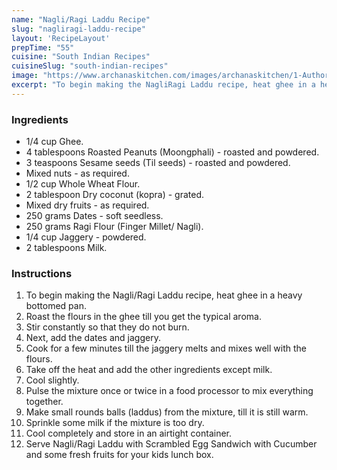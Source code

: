 ---
name: "Nagli/Ragi Laddu Recipe"
slug: "nagliragi-laddu-recipe"
layout: 'RecipeLayout'
prepTime: "55"
cuisine: "South Indian Recipes"
cuisineSlug: "south-indian-recipes"
image: "https://www.archanaskitchen.com/images/archanaskitchen/1-Author/Madhuli_Ajay/NagliRagi_Laddu.jpg"
excerpt: "To begin making the NagliRagi Laddu recipe, heat ghee in a heavy bottomed pan"
---

### Ingredients

- 1/4 cup Ghee.
- 4 tablespoons Roasted Peanuts (Moongphali) - roasted and powdered.
- 3 teaspoons Sesame seeds (Til seeds) - roasted and powdered.
- Mixed nuts - as required.
- 1/2 cup Whole Wheat Flour.
- 2 tablespoon Dry coconut (kopra) - grated.
- Mixed dry fruits - as required.
- 250 grams Dates - soft seedless.
- 250 grams Ragi Flour (Finger Millet/ Nagli).
- 1/4 cup Jaggery - powdered.
- 2 tablespoons Milk.

### Instructions

1. To begin making the Nagli/Ragi Laddu recipe, heat ghee in a heavy bottomed pan.
1. Roast the flours in the ghee till you get the typical aroma.
1. Stir constantly so that they do not burn.
1. Next, add the dates and jaggery.
1. Cook for a few minutes till the jaggery melts and mixes well with the flours.
1. Take off the heat and add the other ingredients except milk.
1. Cool slightly.
1. Pulse the mixture once or twice in a food processor to mix everything together.
1. Make small rounds balls (laddus) from the mixture, till it is still warm.
1. Sprinkle some milk if the mixture is too dry.
1. Cool completely and store in an airtight container.
1. Serve Nagli/Ragi Laddu with Scrambled Egg Sandwich with Cucumber and some fresh fruits for your kids lunch box.
